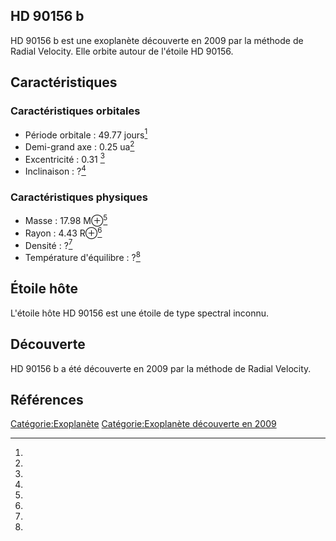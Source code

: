 == HD 90156 b ==

{{Infobox Exoplanète
| nom = HD 90156 b
| image = 
| légende = 
| étoile = HD 90156
| constellation = 
| ascension_droite = 
| déclinaison = 
| distance = ?
| type_spectral = ?
| masse = 17.98 M⊕<ref></ref>
| rayon = 4.43 R⊕<ref></ref>
| densité = ?<ref></ref>
| gravité = ?<ref></ref>
| température = ?<ref></ref>
| période = 49.77 j<ref></ref>
| demi_grand_axe = 0.25 ua<ref></ref>
| excentricité = 0.31 <ref></ref>
| inclinaison = ?<ref></ref>
| méthode_découverte = Radial Velocity
| date_découverte = 2009
| statut = Confirmée
}}

HD 90156 b est une exoplanète découverte en 2009 par la méthode de Radial Velocity. Elle orbite autour de l'étoile HD 90156.

== Caractéristiques ==

=== Caractéristiques orbitales ===
* Période orbitale : 49.77 jours<ref></ref>
* Demi-grand axe : 0.25 ua<ref></ref>
* Excentricité : 0.31 <ref></ref>
* Inclinaison : ?<ref></ref>

=== Caractéristiques physiques ===
* Masse : 17.98 M⊕<ref></ref>
* Rayon : 4.43 R⊕<ref></ref>
* Densité : ?<ref></ref>
* Température d'équilibre : ?<ref></ref>

== Étoile hôte ==

{{Infobox Étoile
| nom = HD 90156
| image = 
| légende = 
| constellation = 
| ascension_droite = 
| déclinaison = 
| distance = ?
| type_spectral = ?
| magnitude_absolue = 
| magnitude_apparente = 
| masse = ?<ref></ref>
| rayon = ?<ref></ref>
| température = ?<ref></ref>
| métallicité = ?<ref></ref>
| âge = ?<ref></ref>
}}

L'étoile hôte HD 90156 est une étoile de type spectral inconnu.

== Découverte ==

HD 90156 b a été découverte en 2009 par la méthode de Radial Velocity.

== Références ==
<references />

[[Catégorie:Exoplanète]]
[[Catégorie:Exoplanète découverte en 2009]]
